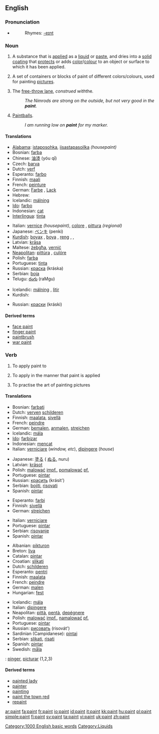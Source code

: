 ==English==
{{wikipedia}}

===Pronunciation===
*{{audio|en-us-paint.ogg|Audio (US)}}
*:Rhymes: [[Rhymes:English:-eɪnt|-eɪnt]]

===Noun===
{{en-noun}}

# A substance that is [[apply|applied]] as a [[liquid]] or [[paste]], and dries into a [[solid]] [[coating]] that [[protect]]s or adds [[color]]/[[colour]] to an object or surface to which it has been applied.
# {{italbrac|in plural '''''paints'''''}} A set of containers or blocks of paint of different colors/colours, used for painting [[picture]]s.
# {{context|basketball|slang}} The [[free-throw lane]], ''construed with ''the''.''
#: ''The Nimrods are strong on the outside, but not very good in the '''paint'''.''
# {{uncountable}} {{context|paintball|slang}} [[paintball|Paintball]]s.
#: ''I am running low on '''paint''' for my marker.''

====Translations====
{{trans-top|substance}}
*[[Alabama]]: [[istaposohka]], [[iisastapasoilka]] ''(housepaint)''
*Bosnian: [[farba#Bosnian|farba]] {{f}}
*Chinese: [[油漆]] (yóu qī)
*Czech: [[barva]] {{f}}
*Dutch: [[verf]] {{f}}
*Esperanto: [[farbo]]
*Finnish: [[maali]]
*French: [[peinture]] {{f}}
*German: [[Farbe]] {{f}}, [[Lack]] {{m}}
*Hebrew: {{he-translation|צבע|tséva}} {{m}}
*Icelandic: [[málning]] {{f}}
*[[Ido]]: [[farbo]]
*Indonesian: [[cat#Indonesian|cat]]
*[[Interlingua]]: [[tinta]]
{{trans-mid}}
*Italian: [[vernice]] {{f}} ''(housepaint)'', [[colore]] {{m}}, [[pittura]] {{f}} ''(regional)''
*Japanese: [[ペンキ]] (penki)
*[[Kurdish]]: [[boyax]] {{f}}, [[boya]] {{f}}, [[reng]] {{m}}, {{KUchar|[[بۆیه‌]]}}, {{KUchar|[[ره‌نگ]]}}
*Latvian: [[krāsa]] {{f}}
*Maltese: [[żebgħa]], [[verniċ]]
*[[Neapolitan]]: [[pittùra]] {{f}}, [[culóre]] {{m}}
*Polish: [[farba#Polish|farba]] {{f}}
*Portuguese: [[tinta]] {{f}}
*Russian: [[краска]] (kráska) {{f}}
*Serbian: [[boja]] {{f}}
*Telugu: [[రంగు]] (raMgu)
{{trans-bottom}}

{{trans-top|paints: set of containers or blocks of paints of different colours}}
*Icelandic: [[málning]] {{f}}, [[litir]] {{mpl}}
*Kurdish: {{KUchar|[[ره‌نگ]]}}
{{trans-mid}}
*Russian: [[краски]] (kráski) {{p}}
{{trans-bottom}}

====Derived terms====
*[[face paint]]
*[[finger paint]]
*[[paintbrush]]
*[[war paint]]

===Verb===
{{en-verb|paint}}

# {{transitive}} To apply paint to
# {{transitive}} To apply in the manner that paint is applied
# {{intransitive}} To practise the art of painting pictures

====Translations====

{{trans-top|apply paint to}}
*Bosnian: [[farbati#Bosnian|farbati]]
*Dutch: [[verven]] [[schilderen]]
*Finnish: [[maalata]], [[sivellä]]
*French: [[peindre]]
*German: [[bemalen]], [[anmalen]], [[streichen]]
*Icelandic: [[mála]]
*[[Ido]]: [[farbizar]]
*Indonesian: [[cat|mencat]]
*Italian: [[verniciare]] (''window, etc''), [[dipingere]] (''house'')
{{trans-mid}}
*Japanese: [[塗る]] ( [[ぬる]], nuru)
*Latvian: [[krāsot]]
*Polish: [[malować]] [[impf.]], [[pomalować]] [[pf.]]
*Portuguese: [[pintar]]
*Russian: [[красить]] (krásit')
*Serbian: [[bojiti]], [[risovati]]
*Spanish: [[pintar]]
{{trans-bottom}}

{{trans-top|apply in the manner of paint}}
*Esperanto: [[farbi]]
*Finnish: [[sivellä]]
*German: [[streichen]]
{{trans-mid}}
*Italian: [[verniciare]]
*Portuguese: [[pintar]]
*Serbian: [[risovanje]]
*Spanish: [[pintar]]
{{trans-bottom}}

{{trans-top|practise the art of painting pictures}}
*Albanian: [[pikturon]]
*Breton: [[liva]]
*Catalan: [[pintar]]
*Croatian: [[slikati]]
*Dutch: [[schilderen]]
*Esperanto: [[pentri]]
*Finnish: [[maalata]]
*French: [[peindre]]
*German: [[malen]]
*Hungarian: [[fest]]
{{trans-mid}}
*Icelandic: [[mála]]
*Italian: [[dipingere]]
*Neapolitan: [[pittà]], [[pentà]], [[depégnere]]
*Polish: [[malować]] [[impf.]], [[namalować]] [[pf.]]
*Portuguese: [[pintar]]
*Russian: [[рисовать]] (risovát')
*Sardinian (Campidanese): [[pintai]]
*Serbian: [[slikati]], [[risati]]
*Spanish: [[pintar]]
*Swedish: [[måla]]
{{trans-bottom}}

{{checktrans}}
{{trans-top|Translations to be checked}}
{{ttbc|Interlingua}}: [[pinger]], [[picturar]] (1,2,3)
{{trans-mid}}
{{trans-bottom}}

====Derived terms====
*[[painted lady]]
*[[painter]]
*[[painting]]
*[[paint the town red]]
*[[repaint]]

[[Category:1000 English basic words]]
[[Category:Liquids]]

[[ar:paint]]
[[fa:paint]]
[[fr:paint]]
[[io:paint]]
[[id:paint]]
[[it:paint]]
[[kk:paint]]
[[hu:paint]]
[[pl:paint]]
[[simple:paint]]
[[fi:paint]]
[[sv:paint]]
[[ta:paint]]
[[vi:paint]]
[[uk:paint]]
[[zh:paint]]